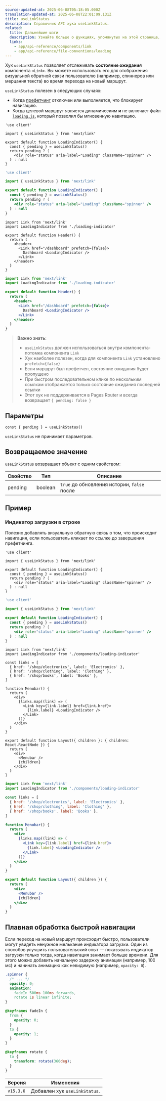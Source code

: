 ```yaml
---
source-updated-at: 2025-06-08T05:18:05.000Z
translation-updated-at: 2025-06-08T22:01:09.131Z
title: useLinkStatus
description: Справочник API хука useLinkStatus.
related:
  title: Дальнейшие шаги
  description: Узнайте больше о функциях, упомянутых на этой странице, из справочника API.
  links:
    - app/api-reference/components/link
    - app/api-reference/file-conventions/loading
---
```


Хук `useLinkStatus` позволяет отслеживать **состояние ожидания** компонента `<Link>`. Вы можете использовать его для отображения визуальной обратной связи пользователю (например, спиннеров или мерцания текста) во время перехода на новый маршрут.

`useLinkStatus` полезен в следующих случаях:

- Когда [префетчинг](/docs/app/getting-started/linking-and-navigating#prefetching) отключен или выполняется, что блокирует навигацию.
- Когда целевой маршрут является динамическим **и** не включает файл [`loading.js`](/docs/app/api-reference/file-conventions/loading), который позволил бы мгновенную навигацию.

```tsx filename="app/loading-indicator.tsx" switcher
'use client'

import { useLinkStatus } from 'next/link'

export default function LoadingIndicator() {
  const { pending } = useLinkStatus()
  return pending ? (
    <div role="status" aria-label="Loading" className="spinner" />
  ) : null
}
```

```jsx filename="app/loading-indicator.js" switcher
'use client'

import { useLinkStatus } from 'next/link'

export default function LoadingIndicator() {
  const { pending } = useLinkStatus()
  return pending ? (
    <div role="status" aria-label="Loading" className="spinner" />
  ) : null
}
```

```tsx filename="app/header.tsx" switcher
import Link from 'next/link'
import LoadingIndicator from './loading-indicator'

export default function Header() {
  return (
    <header>
      <Link href="/dashboard" prefetch={false}>
        Dashboard <LoadingIndicator />
      </Link>
    </header>
  )
}
```

```jsx filename="app/header.js" switcher
import Link from 'next/link'
import LoadingIndicator from './loading-indicator'

export default function Header() {
  return (
    <header>
      <Link href="/dashboard" prefetch={false}>
        Dashboard <LoadingIndicator />
      </Link>
    </header>
  )
}
```

> **Важно знать**:
>
> - `useLinkStatus` должен использоваться внутри компонента-потомка компонента `Link`
> - Хук наиболее полезен, когда для компонента `Link` установлено `prefetch={false}`
> - Если маршрут был префетчен, состояние ожидания будет пропущено
> - При быстром последовательном клике по нескольким ссылкам отображается только состояние ожидания последней ссылки
> - Этот хук не поддерживается в Pages Router и всегда возвращает `{ pending: false }`

## Параметры

```tsx
const { pending } = useLinkStatus()
```

`useLinkStatus` не принимает параметров.

## Возвращаемое значение

`useLinkStatus` возвращает объект с одним свойством:

| Свойство | Тип     | Описание                                  |
| -------- | ------- | ---------------------------------------- |
| pending  | boolean | `true` до обновления истории, `false` после |

## Пример

### Индикатор загрузки в строке

Полезно добавлять визуальную обратную связь о том, что происходит навигация, если пользователь кликает по ссылке до завершения префетчинга.

```tsx filename="app/components/loading-indicator.tsx" switcher
'use client'

import { useLinkStatus } from 'next/link'

export default function LoadingIndicator() {
  const { pending } = useLinkStatus()
  return pending ? (
    <div role="status" aria-label="Loading" className="spinner" />
  ) : null
}
```

```jsx filename="app/components/loading-indicator.js" switcher
'use client'

import { useLinkStatus } from 'next/link'

export default function LoadingIndicator() {
  const { pending } = useLinkStatus()
  return pending ? (
    <div role="status" aria-label="Loading" className="spinner" />
  ) : null
}
```

```tsx filename="app/shop/layout.tsx" switcher
import Link from 'next/link'
import LoadingIndicator from './components/loading-indicator'

const links = [
  { href: '/shop/electronics', label: 'Electronics' },
  { href: '/shop/clothing', label: 'Clothing' },
  { href: '/shop/books', label: 'Books' },
]

function Menubar() {
  return (
    <div>
      {links.map((link) => (
        <Link key={link.label} href={link.href}>
          {link.label} <LoadingIndicator />
        </Link>
      ))}
    </div>
  )
}

export default function Layout({ children }: { children: React.ReactNode }) {
  return (
    <div>
      <Menubar />
      {children}
    </div>
  )
}
```

```jsx filename="app/shop/layout.js" switcher
import Link from 'next/link'
import LoadingIndicator from './components/loading-indicator'

const links = [
  { href: '/shop/electronics', label: 'Electronics' },
  { href: '/shop/clothing', label: 'Clothing' },
  { href: '/shop/books', label: 'Books' },
]

function Menubar() {
  return (
    <div>
      {links.map((link) => (
        <Link key={link.label} href={link.href}>
          {link.label} <LoadingIndicator />
        </Link>
      ))}
    </div>
  )
}

export default function Layout({ children }) {
  return (
    <div>
      <Menubar />
      {children}
    </div>
  )
}
```

## Плавная обработка быстрой навигации

Если переход на новый маршрут происходит быстро, пользователи могут увидеть ненужное мелькание индикатора загрузки. Один из способов улучшить пользовательский опыт — показывать индикатор загрузки только тогда, когда навигация занимает больше времени. Для этого можно добавить начальную задержку анимации (например, 100 мс) и начинать анимацию как невидимую (например, `opacity: 0`).

```css filename="app/styles/global.css"
.spinner {
  /* ... */
  opacity: 0;
  animation:
    fadeIn 500ms 100ms forwards,
    rotate 1s linear infinite;
}

@keyframes fadeIn {
  from {
    opacity: 0;
  }
  to {
    opacity: 1;
  }
}

@keyframes rotate {
  to {
    transform: rotate(360deg);
  }
}
```

| Версия    | Изменения                     |
| --------- | ----------------------------- |
| `v15.3.0` | Добавлен хук `useLinkStatus`. |